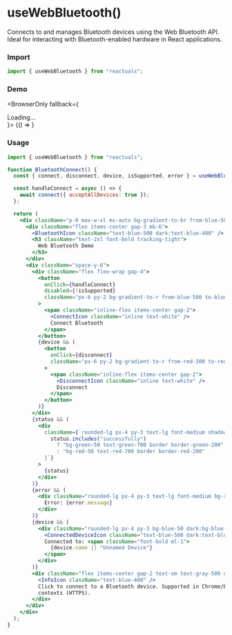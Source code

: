 # useWebBluetooth()

Connects to and manages Bluetooth devices using the Web Bluetooth API. Ideal for interacting with Bluetooth-enabled hardware in React applications.

### Import

```jsx
import { useWebBluetooth } from "reactuals";
```

### Demo


<BrowserOnly fallback={<div>Loading...</div>}>
  {() => <UseWebBluetoothExample />}
</BrowserOnly>

### Usage

```jsx
import { useWebBluetooth } from "reactuals";

function BluetoothConnect() {
  const { connect, disconnect, device, isSupported, error } = useWebBluetooth();

  const handleConnect = async () => {
    await connect({ acceptAllDevices: true });
  };

  return (
    <div className="p-8 max-w-xl mx-auto bg-gradient-to-br from-blue-50 via-white to-blue-100 dark:from-gray-800 dark:via-gray-900 dark:to-gray-800 rounded-2xl shadow-2xl text-gray-900 dark:text-gray-100 border border-blue-100 dark:border-gray-700">
      <div className="flex items-center gap-3 mb-6">
        <BluetoothIcon className="text-blue-500 dark:text-blue-400" />
        <h3 className="text-2xl font-bold tracking-tight">
          Web Bluetooth Demo
        </h3>
      </div>
      <div className="space-y-6">
        <div className="flex flex-wrap gap-4">
          <button
            onClick={handleConnect}
            disabled={!isSupported}
            className="px-6 py-2 bg-gradient-to-r from-blue-500 to-blue-600 text-white font-semibold rounded-lg shadow hover:from-blue-600 hover:to-blue-700 transition disabled:bg-gray-300 disabled:cursor-not-allowed"
          >
            <span className="inline-flex items-center gap-2">
              <ConnectIcon className="inline text-white" />
              Connect Bluetooth
            </span>
          </button>
          {device && (
            <button
              onClick={disconnect}
              className="px-6 py-2 bg-gradient-to-r from-red-500 to-red-600 text-white font-semibold rounded-lg shadow hover:from-red-600 hover:to-red-700 transition"
            >
              <span className="inline-flex items-center gap-2">
                <DisconnectIcon className="inline text-white" />
                Disconnect
              </span>
            </button>
          )}
        </div>
        {status && (
          <div
            className={`rounded-lg px-4 py-3 text-lg font-medium shadow transition ${
              status.includes("successfully")
                ? "bg-green-50 text-green-700 border border-green-200"
                : "bg-red-50 text-red-700 border border-red-200"
            }`}
          >
            {status}
          </div>
        )}
        {error && (
          <div className="rounded-lg px-4 py-3 text-lg font-medium bg-red-50 text-red-700 border border-red-200 shadow">
            Error: {error.message}
          </div>
        )}
        {device && (
          <div className="rounded-lg px-4 py-3 bg-blue-50 dark:bg-blue-900/30 text-blue-900 dark:text-blue-200 border border-blue-200 dark:border-blue-700 font-medium shadow flex items-center gap-2">
            <ConnectedDeviceIcon className="text-blue-500 dark:text-blue-300" />
            Connected to: <span className="font-bold ml-1">
              {device.name || "Unnamed Device"}
            </span>
          </div>
        )}
        <div className="flex items-center gap-2 text-sm text-gray-500 dark:text-gray-400 mt-2">
          <InfoIcon className="text-blue-400" />
          Click to connect to a Bluetooth device. Supported in Chrome/Edge on secure
          contexts (HTTPS).
        </div>
      </div>
    </div>
  );
}
```
